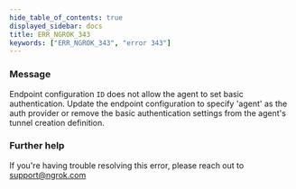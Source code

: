 ```yaml
---
hide_table_of_contents: true
displayed_sidebar: docs
title: ERR_NGROK_343
keywords: ["ERR_NGROK_343", "error 343"]
---
```


### Message

Endpoint configuration `ID` does not allow the agent to set basic authentication.
Update the endpoint configuration to specify 'agent' as the auth provider or remove the basic authentication settings from the agent's tunnel creation definition.

### Further help

If you're having trouble resolving this error, please reach out to [support@ngrok.com](mailto:support@ngrok.com?subject=Help%20with%20ERR_NGROK_343)
